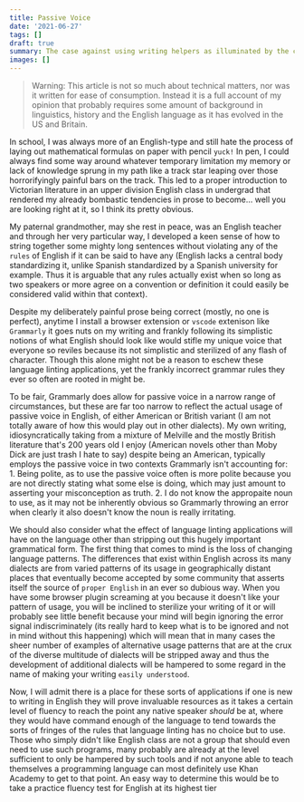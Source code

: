 ```yaml
---
title: Passive Voice
date: '2021-06-27'
tags: []
draft: true
summary: The case against using writing helpers as illuminated by the curious hatred of the passive voice.
images: []
---
```


> Warning: This article is not so much about technical matters, nor was it written for ease of consumption. Instead it is a full account of my opinion that probably requires some amount of background in linguistics, history and the English language as it has evolved in the US and Britain. 

In school, I was always more of an English-type and still hate the process of laying out mathematical formulas on paper with pencil `yuck!` In pen, I could always find some way around whatever temporary limitation my memory or lack of knowledge sprung in my path like a track star leaping over those horrorifyingly painful bars on the track. This led to a proper introduction to Victorian literature in an upper division English class in undergrad that rendered my already bombastic tendencies in prose to become... well you are looking right at it, so I think its pretty obvious. 

My paternal grandmother, may she rest in peace, was an English teacher and through her very particular way, I developed a keen sense of how to string together some mighty long sentences without violating any of the `rules` of English if it can be said to have any (English lacks a central body standardizing it, unlike Spanish standardized by a Spanish university for example. Thus it is arguable that any rules actually exist when so long as two speakers or more agree on a convention or definition it could easily be considered valid within that context). 

Despite my deliberately painful prose being correct (mostly, no one is perfect), anytime I install a browser extension or `vscode` extenison like `Grammarly` it goes nuts on my writing and frankly following its simplistic notions of what English should look like would stifle my unique voice that everyone so reviles because its not simplistic and sterilized of any flash of character. Though this alone might not be a reason to eschew these language linting applications, yet the frankly incorrect grammar rules they ever so often are rooted in might be. 

To be fair, Grammarly does allow for passive voice in a narrow range of circumstances, but these are far too narrow to reflect the actual usage of passive voice in English, of either American or British variant (I am not totally aware of how this would play out in other dialects). My own writing, idiosyncratically taking from a mixture of Melville and the mostly British literature that's 200 years old I enjoy (American novels other than Moby Dick are just trash I hate to say) despite being an American, typically employs the passive voice in two contexts Grammarly isn't accounting for:
    1. Being polite, as to use the passive voice often is more polite because you are not directly stating what some else is doing, which may just amount to asserting your misconception as truth. 
    2. I do not know the appropaite noun to use, as it may not be inherently obvious so Grammarly throwing an error when clearly it also doesn't know the noun is really irritating. 

We should also consider what the effect of language linting applications will have on the language other than stripping out this hugely important grammatical form. The first thing that comes to mind is the loss of changing language patterns. The differences that exist within English across its many dialects are from varied patterns of its usage in geographically distant places that eventually become accepted by some community that asserts itself the source of `proper English` in an ever so dubious way. When you have some browser plugin screaming at you because it doesn't like your pattern of usage, you will be inclined to sterilize your writing of it or will probably see little benefit because your mind will begin ignoring the error signal indiscriminately (its really hard to keep what is to be ignored and not in mind without this happening) which will mean that in many cases the sheer number of examples of alternative usage patterns that are at the crux of the diverse multitude of dialects will be stripped away and thus the development of additional dialects will be hampered to some regard in the name of making your writing `easily understood`. 

Now, I will admit there is a place for these sorts of applications if one is new to writing in English they will prove invaluable resources as it takes a certain level of fluency to reach the point any native speaker *should* be at, where they would have command enough of the language to tend towards the sorts of fringes of the rules that language linting has no choice but to use. Those who simply didn't like English class are not a group that should even need to use such programs, many probably are already at the level sufficient to only be hampered by such tools and if not anyone able to teach themselves a programming language can most definitely use Khan Academy to get to that point. An easy way to determine this would be to take a practice fluency test for English at its highest tier 